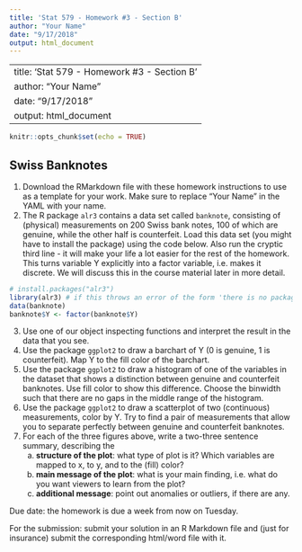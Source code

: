 ```yaml
---
title: 'Stat 579 - Homework #3 - Section B'
author: "Your Name"
date: "9/17/2018"
output: html_document
---
```


---
title: 'Stat 579 - Homework #3 - Section B'
author: "Your Name"
date: "9/17/2018"
output: html_document
---

```r
knitr::opts_chunk$set(echo = TRUE)
```

## Swiss Banknotes

1. Download the RMarkdown file with these homework instructions to use as a template for your work.
Make sure to replace "Your Name" in the YAML with your name.
2. The R package `alr3` contains a data set called `banknote`, consisting of (physical) measurements on 200 Swiss bank notes, 100 of which are genuine, while the other half is counterfeit. Load this data set (you might have to install the package) using the code below. Also run the cryptic third line - it will make your life a lot easier for the rest of the homework. This turns variable Y explicitly into a factor variable, i.e. makes it discrete. We will discuss this in the course material later in more detail.

```r
# install.packages("alr3")
library(alr3) # if this throws an error of the form 'there is no package called alr3', uncomment the line above, run it once, then comment the line out again and run the code chunk again.
data(banknote)
banknote$Y <- factor(banknote$Y)
```
3. Use one of our object inspecting functions and interpret the result in the data that you see.
4. Use the package `ggplot2` to draw a barchart of Y (0 is genuine, 1 is counterfeit). Map Y to the fill color of the barchart. 
5. Use the package `ggplot2` to draw a histogram of one of the variables in the dataset that shows a distinction between genuine and counterfeit banknotes. Use fill color to show this difference. Choose the binwidth such that there are no gaps in the middle range of the histogram.
6. Use the package `ggplot2` to draw a scatterplot of two (continuous) measurements, color by Y. Try to find a pair of measurements that allow you to separate perfectly between genuine and counterfeit banknotes. 
7. For each of the three figures above, write a two-three sentence summary, describing the
    a. **structure of the plot**: what type of plot is it? Which variables are mapped to x, to y, and to the (fill) color?
    b. **main message of the plot**: what is your main finding, i.e. what do you want viewers to learn from the plot?
    c. **additional message**: point out anomalies or outliers, if there are any. 


Due date: the homework is due a week from now on Tuesday. 

For the submission: submit your solution in an R Markdown file and (just for insurance) submit the corresponding html/word file with it. 
